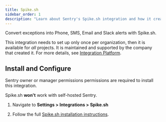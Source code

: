 ```yaml
---
title: Spike.sh
sidebar_order: 1
description: "Learn about Sentry's Spike.sh integration and how it creates incidents from Sentry Alerts."
---
```


Convert exceptions into Phone, SMS, Email and Slack alerts with Spike.sh.

This integration needs to set up only once per organization, then it is available for _all_ projects. It is maintained and supported by the company that created it. For more details, see [Integration Platform](/product/integrations/integration-platform/).

## Install and Configure

<Note>

Sentry owner or manager permissions permissions are required to install this integration.

Spike.sh **won't** work with self-hosted Sentry.

</Note>

1. Navigate to **Settings > Integrations > Spike.sh**

2. Follow the full [Spike.sh installation instructions](https://docs.spike.sh/integrations-guideline/integrate-spike-with-sentry).
